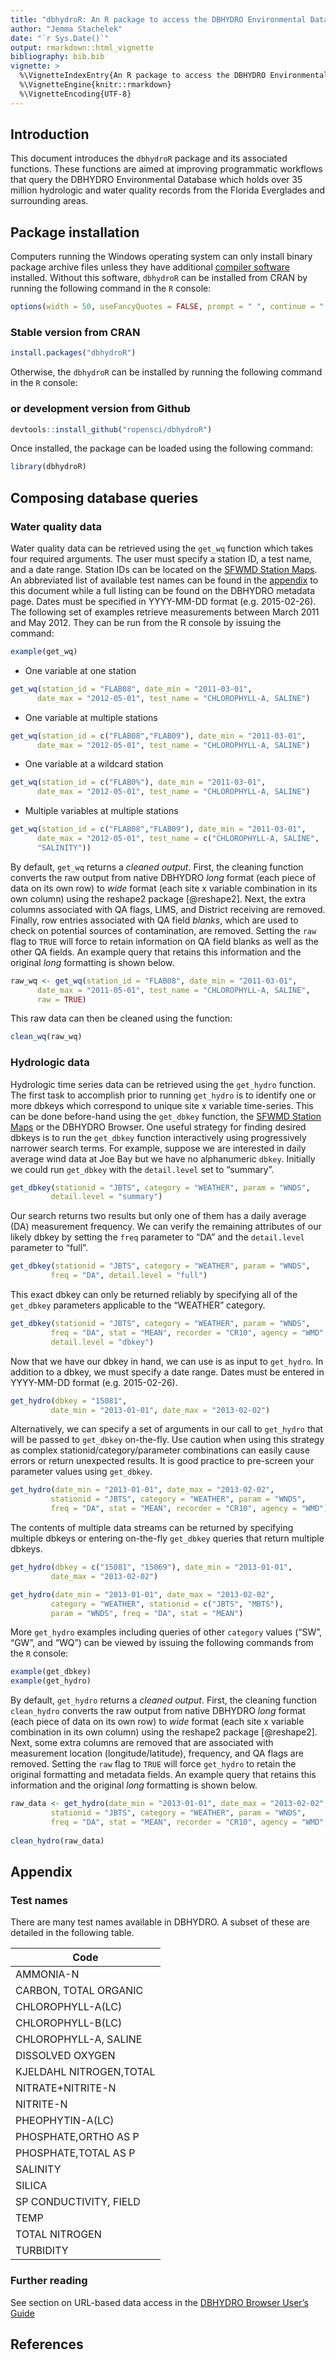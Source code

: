 ```yaml
---
title: "dbhydroR: An R package to access the DBHYDRO Environmental Database"
author: "Jemma Stachelek"
date: "`r Sys.Date()`"
output: rmarkdown::html_vignette
bibliography: bib.bib
vignette: >
  %\VignetteIndexEntry{An R package to access the DBHYDRO Environmental Database}
  %\VignetteEngine{knitr::rmarkdown}
  %\VignetteEncoding{UTF-8}
---
```


## Introduction

This document introduces the `dbhydroR` package and its associated functions. These functions are aimed at improving programmatic workflows that query the DBHYDRO Environmental Database which holds over 35 million hydrologic and water quality records from the Florida Everglades and surrounding areas.  

## Package installation

Computers running the Windows operating system can only install binary package archive files unless they have additional [compiler software](https://cran.r-project.org/bin/windows/Rtools/) installed. Without this software, `dbhydroR` can be installed from CRAN by running the following command in the `R` console:

```r
options(width = 50, useFancyQuotes = FALSE, prompt = " ", continue = " ")
```

### Stable version from CRAN

```r
install.packages("dbhydroR")
```

Otherwise, the `dbhydroR` can be installed by running the following command in the `R` console:

### or development version from Github

```r
devtools::install_github("ropensci/dbhydroR")
```

\vspace{8pt}
\noindent Once installed, the package can be loaded using the following command:


```r
library(dbhydroR)
```


## Composing database queries
### Water quality data

Water quality data can be retrieved using the `get_wq` function which takes four required arguments. The user must specify a station ID, a test name, and a date range. Station IDs can be located on the [SFWMD Station Maps](https://www.sfwmd.gov/documents-by-tag/emmaps). An abbreviated list of available test names can be found in the [appendix](#appendix) to this document while a full listing can be found on the DBHYDRO metadata page. Dates must be specified in YYYY-MM-DD format (e.g. 2015-02-26).   The following set of examples retrieve measurements between March 2011 and May 2012. They can be run from the R console by issuing the command:

```r
example(get_wq)
```

 * One variable at one station

```r
get_wq(station_id = "FLAB08", date_min = "2011-03-01", 
      date_max = "2012-05-01", test_name = "CHLOROPHYLL-A, SALINE")
```

 * One variable at multiple stations

```r
get_wq(station_id = c("FLAB08","FLAB09"), date_min = "2011-03-01",
      date_max = "2012-05-01", test_name = "CHLOROPHYLL-A, SALINE")
```

 * One variable at a wildcard station

```r
get_wq(station_id = c("FLAB0%"), date_min = "2011-03-01", 
      date_max = "2012-05-01", test_name = "CHLOROPHYLL-A, SALINE")
```

 * Multiple variables at multiple stations

```r
get_wq(station_id = c("FLAB08","FLAB09"), date_min = "2011-03-01",
      date_max = "2012-05-01", test_name = c("CHLOROPHYLL-A, SALINE",
      "SALINITY"))
```

\noindent By default, `get_wq` returns a *cleaned output*. First, the cleaning function \verb|clean_wq| converts the raw output from native DBHYDRO *long* format (each piece of data on its own row) to *wide* format (each site x variable combination in its own column) using the reshape2 package [@reshape2]. Next, the extra columns associated with QA flags, LIMS, and District receiving are removed. Finally, row entries associated with QA field *blanks*, which are used to check on potential sources of contamination, are removed.  Setting the `raw` flag to `TRUE` will force \verb|get_wq| to retain information on QA field blanks as well as the other QA fields. An example query that retains this information and the original *long* formatting is shown below.

```r
raw_wq <- get_wq(station_id = "FLAB08", date_min = "2011-03-01", 
      date_max = "2011-05-01", test_name = "CHLOROPHYLL-A, SALINE",
      raw = TRUE)
```

This raw data can then be cleaned using the \verb|clean_wq| function:

```r
clean_wq(raw_wq)
```

### Hydrologic data

Hydrologic time series data can be retrieved using the `get_hydro` function. The first task to accomplish prior to running `get_hydro` is to identify one or more dbkeys which correspond to unique site x variable time-series. This can be done before-hand using the `get_dbkey` function, the [SFWMD Station Maps](https://www.sfwmd.gov/documents-by-tag/emmaps) or the DBHYDRO Browser. One useful strategy for finding desired dbkeys is to run the `get_dbkey`   function interactively using progressively narrower search terms. For example, suppose we are interested in daily average wind data at Joe Bay but we have no alphanumeric `dbkey`. Initially we could run `get_dbkey` with the `detail.level` set to "summary".

```r
get_dbkey(stationid = "JBTS", category = "WEATHER", param = "WNDS",
         detail.level = "summary")
```

\noindent Our search returns two results but only one of them has a daily average (DA) measurement frequency. We can verify the remaining attributes of our likely dbkey by setting the `freq` parameter to "DA" and the `detail.level` parameter to "full".

```r
get_dbkey(stationid = "JBTS", category = "WEATHER", param = "WNDS",
         freq = "DA", detail.level = "full")
```

\noindent This exact dbkey can only be returned reliably by specifying all of the `get_dbkey` parameters applicable to the "WEATHER" category.

```r
get_dbkey(stationid = "JBTS", category = "WEATHER", param = "WNDS",
         freq = "DA", stat = "MEAN", recorder = "CR10", agency = "WMD",
         detail.level = "dbkey")
```

\noindent Now that we have our dbkey in hand, we can use is as input to `get_hydro`. In addition to a dbkey, we must specify a date range. Dates must be entered in YYYY-MM-DD format (e.g. 2015-02-26).

```r
get_hydro(dbkey = "15081",
         date_min = "2013-01-01", date_max = "2013-02-02")
```

\noindent Alternatively, we can specify a set of arguments in our call to `get_hydro` that will be passed to `get_dbkey` on-the-fly. Use caution when using this strategy as complex stationid/category/parameter combinations can easily cause errors or return unexpected results. It is good practice to pre-screen your parameter values using `get_dbkey`.

```r
get_hydro(date_min = "2013-01-01", date_max = "2013-02-02",
         stationid = "JBTS", category = "WEATHER", param = "WNDS",
         freq = "DA", stat = "MEAN", recorder = "CR10", agency = "WMD")
```

\noindent The contents of multiple data streams can be returned by specifying multiple dbkeys or entering on-the-fly `get_dbkey` queries that return multiple dbkeys.

```r
get_hydro(dbkey = c("15081", "15069"), date_min = "2013-01-01",
         date_max = "2013-02-02")
```

```r
get_hydro(date_min = "2013-01-01", date_max = "2013-02-02",
         category = "WEATHER", stationid = c("JBTS", "MBTS"),
         param = "WNDS", freq = "DA", stat = "MEAN")
```

\noindent More `get_hydro` examples including queries of other `category` values ("SW", "GW", and "WQ") can be viewed by issuing the following commands from the `R` console:

```r
example(get_dbkey)
example(get_hydro)
```

\noindent By default, `get_hydro` returns a *cleaned output*. First, the cleaning function `clean_hydro` converts the raw output from native DBHYDRO *long* format (each piece of data on its own row) to *wide* format (each site x variable combination in its own column) using the reshape2 package [@reshape2]. Next, some extra columns are removed that are associated with measurement location (longitude/latitude), frequency, and QA flags are removed. Setting the `raw` flag to `TRUE` will force `get_hydro` to retain the original formatting and metadata fields. An example query that retains this information and the original *long* formatting is shown below.

```r
raw_data <- get_hydro(date_min = "2013-01-01", date_max = "2013-02-02",
         stationid = "JBTS", category = "WEATHER", param = "WNDS",
         freq = "DA", stat = "MEAN", recorder = "CR10", agency = "WMD", raw = TRUE)
         
clean_hydro(raw_data)
```

## Appendix \label{sec:appendix}  
### Test names
There are many test names available in DBHYDRO. A subset of these are detailed in the following table.

| Code |
| --- |
| AMMONIA-N |
| CARBON, TOTAL ORGANIC |
| CHLOROPHYLL-A(LC) |
| CHLOROPHYLL-B(LC) |
| CHLOROPHYLL-A, SALINE |
| DISSOLVED OXYGEN |
| KJELDAHL NITROGEN,TOTAL |
| NITRATE+NITRITE-N |
| NITRITE-N |
| PHEOPHYTIN-A(LC) |
| PHOSPHATE,ORTHO AS P |
| PHOSPHATE,TOTAL AS P |
| SALINITY |
| SILICA |
| SP CONDUCTIVITY, FIELD |
| TEMP |
| TOTAL NITROGEN |
| TURBIDITY |

### Further reading
See section on URL-based data access in the [DBHYDRO Browser User's Guide](https://www.sfwmd.gov/sites/default/files/documents/dbhydrobrowseruserdocumentation.pdf)

## References
